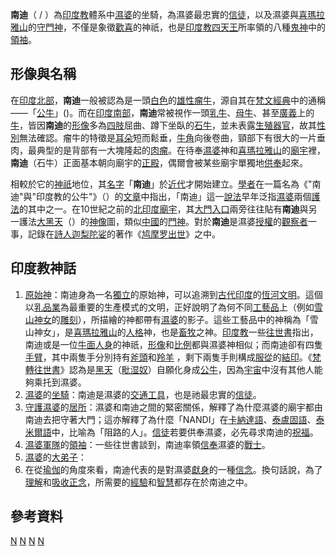 {{unreferenced|time=2017-12-29T14:15:46+00:00}}
{{infobox deity| image                    =Nandieshvara.jpg
| caption                  = 
| name                     = 南迪
| Devanagari               = नन्दि 
| sanskrit_transliteration = Nandin
| type     =  hindu
| Tamil_script             = நந்தி
| affiliation              = [[提婆_(印度神話)|提婆]]({{le|伽那|Gana}})
| god_of                   = 歡喜、守护之神
| abode                    = [[吉罗娑山|吉罗娑山]]
| mantra                   = 
| weapon                   = 
| consort                  = Suyasha<ref>{{cite book|last1=Gopinatha Rao|first1=T. A.|title=Elements of Hindu Iconography, Volume 2|date=1997|publisher=Motilal Banarsidass Publishers|isbn=9788120808775|page=213|url=https://books.google.com/books?id=e7mP3kDzGuoC|access-date=2021-11-29|archive-date=2017-03-15|archive-url=https://web.archive.org/web/20170315012920/https://books.google.com/books?id=e7mP3kDzGuoC|dead-url=no}}</ref>
|kannada_script=ನಂದಿ}}

'''南迪'''（{{lang-sa|नंदी}} / {{transl|sa|Nandin}}）為[[印度教|印度教]]體系中[[濕婆|濕婆]]的坐騎，為濕婆最忠實的[[信徒|信徒]]，以及濕婆與[[喜瑪拉雅山|喜瑪拉雅山]]的[[守門|守門]][[神|神]]，不僅是象徵[[歡喜|歡喜]]的神祇，也是[[印度教四天王|印度教四天王]]所率領的八種[[鬼神|鬼神]]中的[[領袖|領袖]]。

== 形像與名稱 ==

在[[印度|印度]][[北印度|北部]]，'''南迪'''一般被認為是一頭[[白色|白色]]的[[雄性|雄性]][[瘤牛|瘤牛]]，源自其在[[梵文|梵文]][[經典|經典]]中的通稱——「[[公牛|公牛]]」({{transl|sa|Vṛṣabha}})。而在[[南印度|印度南部]]，'''南迪'''常被視作一頭[[乳牛|乳牛]]、[[母牛|母牛]]、甚至[[廣義|廣義]]上的[[牛|牛]]，皆因'''南迪'''的[[形像|形像]]多為[[四肢|四肢]]屈曲、蹲下坐臥的[[石牛|石牛]]，並未表露[[生殖器官|生殖器官]]，故其[[性別|性別]]無法確認。瘤牛的特徵是[[耳朵|耳朵]]短而鬆垂，[[牛角|牛角]]向後卷曲，頸部下有很大的一片垂肉，最典型的是背部有一大塊隆起的[[肉瘤|肉瘤]]。在待奉[[濕婆|濕婆]]神和[[喜瑪拉雅山|喜瑪拉雅山]]的[[廟宇|廟宇]]裡，'''南迪'''（石牛）正面基本朝向廟宇的[[正殿|正殿]]，偶爾會被某些廟宇單獨地[[供奉|供奉]]起來。

相較於它的[[神祇|神祇]]地位，其[[名字|名字]]「'''南迪'''」於[[近代|近代]]才開始建立。[[學者|學者]]{{lang|en|Gouriswar Bhattacharya}}在一篇名為《"南迪"與"印度教的公牛"》（{{lang|en|Nandin and Vṛṣabha}}）的[[文字作品|文章]]中指出，「南迪」這一[[說法|說法]]早年泛指[[濕婆|濕婆]]兩個[[護法|護法]]的其中之一。在10世紀之前的[[北印度|北印度]][[廟宇|廟宇]]，其[[大門|大門]][[入口|入口]]兩旁往往貼有'''南迪'''與另一護法[[大黑天|大黑天]]（{{transl|sa|Mahākāla}}）的[[神像|神像]]圖，類似[[中國|中國]]的[[門神|門神]]。對於'''南迪'''是濕婆[[授權|授權]]的[[觀察者|觀察者]]一事，記錄在[[詩人|詩人]][[迦梨陀娑|迦梨陀娑]]的著作《[[鸠摩罗出世|鸠摩罗出世]]》之中。

== 印度教神話 ==
{{Commonscat|Nandi}}
# [[原始|原始]][[神|神]]：南迪身為一名[[獨立|獨立]]的原始神，可以追溯到[[古代印度|古代印度]]的[[恆河文明|恆河文明]]。這個以[[乳品業|乳品業]]為最重要的生產模式的文明，正好說明了為何不同[[工藝品|工藝品]]上（例如[[雪山神女|雪山神女]]的[[雕刻|雕刻]]），所描繪的神都帶有[[濕婆|濕婆]]的影子。這些工藝品中的神稱為「雪山神女」，是[[喜瑪拉雅山|喜瑪拉雅山]]的[[人格|人格]]神，也是[[畜牧|畜牧]]之神。[[印度教|印度教]]一些[[往世書|往世書]]指出，南迪或{{transl|sa|Nandikeshvara}}是一位[[牛面|牛面]][[人身|人身]]的神祇，[[形像|形像]]和[[比例|比例]]都與濕婆神相似；而南迪卻有四隻[[手臂|手臂]]，其中兩隻手分別持有[[斧頭|斧頭]]和[[羚羊|羚羊]]<!-- [[梅花鹿|梅花鹿]]？ -->，剩下兩隻手則構成[[服從|服從]]的[[結印|結印]]。《[[梵轉往世書|梵轉往世書]]》認為是[[黑天|黑天]]（[[毗湿奴|毗湿奴]]）自願化身成[[公牛|公牛]]，因為[[宇宙|宇宙]]中沒有其他人能夠乘托到濕婆。
# [[濕婆|濕婆]]的[[坐騎|坐騎]]：南迪是濕婆的[[交通工具|交通工具]]，也是祂最忠實的[[信徒|信徒]]。
# [[守護|守護]][[濕婆|濕婆]]的[[居所|居所]]：濕婆和南迪之間的緊密關係，解釋了為什麼濕婆的廟宇都由南迪去把守著大門；這亦解釋了為什麼「NANDI」在[[卡納達語|卡納達語]]、[[泰盧固語|泰盧固語]]、[[泰米爾語|泰米爾語]]中，比喻為「阻路的人」。[[信徒|信徒]]若要供奉濕婆，必先尋求南迪的[[祝福|祝福]]。
# [[濕婆|濕婆]][[軍隊|軍隊]]的[[領袖|領袖]]：一些往世書談到，南迪率領[[信奉|信奉]]濕婆的[[戰士|戰士]]。
# [[濕婆|濕婆]]的[[弟子|大弟子]]：
# 在從[[瑜伽|瑜伽]]的角度來看，南迪代表的是對濕婆[[獻身|獻身]]的一種[[信念|信念]]。換句話說，為了[[理解|理解]]和[[吸收|吸收]][[正念|正念]]，所需要的[[經驗|經驗]]和[[智慧|智慧]]都存在於南迪之中。

==參考資料==
<references/>

{{印度神話}}
[[Category:印度教傳說生物|N]]
[[Category:印度教神祇|N]]
[[Category:印度教符号|N]]
[[Category:神话传说中的牛|N]]